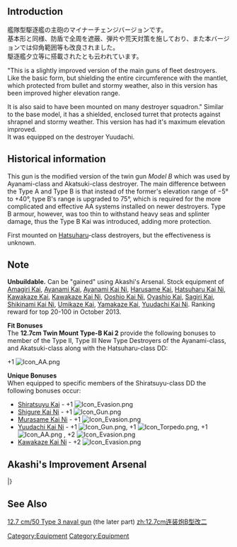 {{EquipmentInfo|63}}


==Introduction==
艦隊型駆逐艦の主砲のマイナーチェンジバージョンです。<br>
基本形と同様、防盾で全周を遮蔽、弾片や荒天対策を施しており、また本バージョンでは仰角範囲等も改良されました。<br>
駆逐艦夕立等に搭載されたとも云われています。

"This is a slightly improved version of the main guns of fleet destroyers.<br>
Like the basic form, but shielding the entire circumference with the mantlet, which protected from bullet and stormy weather, also in this version has been improved higher elevation range.

It is also said to have been mounted on many destroyer squadron."
Similar to the base model, it has a shielded, enclosed turret that protects against shrapnel and stormy weather. This version has had it's maximum elevation improved.<br>
It was equipped on the destroyer Yuudachi.

==Historical information==
This gun is the modified version of the twin gun ''Model B'' which was used by Ayanami-class and Akatsuki-class destroyer. The main difference between the Type A and Type B is that instead of the former's elevation range of −5° to +40°, type B's range is upgraded to 75°, which is required for the more complicated and effective AA systems installed on newer destroyers. Type B armour, however, was too thin to withstand heavy seas and splinter damage, thus the Type B Kai was introduced, adding more protection.

First mounted on [[Hatsuharu]]-class destroyers, but the effectiveness is unknown.
[[Category:Equipment]]

==Note==
'''Unbuildable.''' Can be "gained" using Akashi's Arsenal. Stock equipment of [[Amagiri|Amagiri Kai]], [[Ayanami|Ayanami Kai]], [[Ayanami|Ayanami Kai Ni]], [[Harusame|Harusame Kai]], [[Hatsuharu|Hatsuharu Kai Ni]], [[Kawakaze|Kawakaze Kai]], [[Kawakaze|Kawakaze Kai Ni]], [[Ooshio|Ooshio Kai Ni]], [[Oyashio|Oyashio Kai]], [[Sagiri|Sagiri Kai]], [[Shikinami|Shikinami Kai Ni]], [[Umikaze|Umikaze Kai]], [[Yamakaze|Yamakaze Kai]], [[Yuudachi|Yuudachi Kai Ni]]. Ranking reward for top 20-100 in October 2013.

'''Fit Bonuses'''<br>
The '''12.7cm Twin Mount Type-B Kai 2''' provide the following bonuses to member of the Type II, Type III New Type Destroyers of the Ayanami-class, and Akatsuki-class along with the Hatsuharu-class DD:

+1 [[File:Icon_AA.png]] 

'''Unique Bonuses'''<br>
When equipped to specific members of the Shiratsuyu-class DD the following bonuses occur:

* [[Shiratsuyu|Shiratsuyu Kai]] - +1 [[File:Icon_Evasion.png]]
* [[Shigure|Shigure Kai Ni]] - +1 [[File:Icon_Gun.png]]
* [[Murasame|Murasame Kai Ni]] - +1 [[File:Icon_Evasion.png]]
* [[Yuudachi|Yuudachi Kai Ni]] - +1 [[File:Icon_Gun.png]], +1 [[File:Icon_Torpedo.png]], +1 [[File:Icon_AA.png]] , +2 [[File:Icon_Evasion.png]]
* [[Kawakaze|Kawakaze Kai Ni]] - +2 [[File:Icon_Evasion.png]]

==Akashi's Improvement Arsenal==
{{AkashiWorkshop}}
{{AkashiWorkshopLine
|Name=12.7cm Twin Mount Type-B Kai 2
|ItemType=RedGunLight
|Fuel=10
|Ammo=60
|Steel=100
|Baux=0
|Mats0-5=2/2
|Mats6-9=2/3
|Mats10=4/8
|Screws0-5=2/3
|Screws6-9=2/4
|Screws10=4/7
|EquipConsume0-5=-
|EquipConsume6-9=1x{{RedGunLight|12.7cm Twin Mount Type-B Kai 2}}
|EquipConsume10=3x{{RedGunLight|12.7cm Twin Gun Mount}}
|Mon=✓
|Tue=✓
|Wed=✓
|2ndShip=[[Yuudachi#Second Upgrade|Yuudachi Kai Ni]]<br>[[Ayanami#Second Upgrade|Ayanami Kai Ni]]<br>[[Kawakaze#Second Upgrade|Kawakaze Kai Ni]]
|Notes=Upgrades to [[12.7cm Twin Mount Type-C Kai 2]].
}}
|}

==See Also==
[[wikipedia:12.7_cm/50_Type_3_naval_gun|12.7 cm/50 Type 3 naval gun]] (the later part)
{{Equipmentlist}}
[[Category:Equipment]]
[[zh:12.7cm连装炮B型改二]]